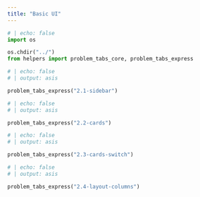---
title: "Basic UI"
---

```{python}
# | echo: false
import os

os.chdir("../")
from helpers import problem_tabs_core, problem_tabs_express


```

```{python}
# | echo: false
# | output: asis

problem_tabs_express("2.1-sidebar")
```

```{python}
# | echo: false
# | output: asis

problem_tabs_express("2.2-cards")
```

```{python}
# | echo: false
# | output: asis

problem_tabs_express("2.3-cards-switch")
```

```{python}
# | echo: false
# | output: asis

problem_tabs_express("2.4-layout-columns")
```